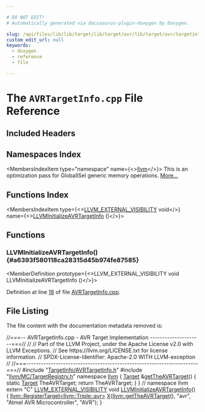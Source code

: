 ```yaml
---

# DO NOT EDIT!
# Automatically generated via docusaurus-plugin-doxygen by Doxygen.

slug: /api/files/lib/lib/target/lib/target/avr/lib/target/avr/targetinfo/avrtargetinfo-cpp
custom_edit_url: null
keywords:
  - doxygen
  - reference
  - file

---
```





# The `AVRTargetInfo.cpp` File Reference

<DoxygenPage pluginConfig={pluginConfig}>



## Included Headers

<IncludesList>
<IncludesListItem
  filePath="TargetInfo/AVRTargetInfo.h"
  permalink="/docs/api/files/lib/lib/target/lib/target/avr/lib/target/avr/targetinfo/avrtargetinfo-h"
  isLocal="true" />
<IncludesListItem
  filePath="llvm/MC/TargetRegistry.h"
  permalink="/docs/api/files/include/include/llvm/include/llvm/mc/targetregistry-h"
  isLocal="true" />
</IncludesList>

## Namespaces Index

<MembersIndex>

<MembersIndexItem
  type="namespace"
  name={<><a href="/docs/api/namespaces/llvm">llvm</a></>}>
This is an optimization pass for GlobalISel generic memory operations. <a href="/docs/api/namespaces/llvm/#details">More...</a>
</MembersIndexItem>

</MembersIndex>

## Functions Index

<MembersIndex>

<MembersIndexItem
  type={<><a href="/docs/api/files/include/include/llvm/include/llvm/support/compiler-h/#adeb6f14d9f377993d79fae2efb34ecac">LLVM&#95;EXTERNAL&#95;VISIBILITY</a> void</>}
  name={<><a href="#a6393f580118ca28315d45b974fe87585">LLVMInitializeAVRTargetInfo</a> ()</>}>
</MembersIndexItem>

</MembersIndex>


<SectionDefinition>

## Functions

### LLVMInitializeAVRTargetInfo() {#a6393f580118ca28315d45b974fe87585}

<MemberDefinition
  prototype={<>LLVM&#95;EXTERNAL&#95;VISIBILITY void LLVMInitializeAVRTargetInfo ()</>}>

Definition at line <a href="#l00018">18</a> of file <a href="/docs/api/files/lib/lib/target/lib/target/avr/lib/target/avr/targetinfo/avrtargetinfo-cpp">AVRTargetInfo.cpp</a>.
</MemberDefinition>

</SectionDefinition>

## File Listing

The file content with the documentation metadata removed is:

<ProgramListing>

<Link id="l00001" /><CodeLine lineNumber="1"><Highlight kind="comment">//===-- AVRTargetInfo.cpp - AVR Target Implementation ---------------------===//</Highlight><Highlight kind="normal"></Highlight></CodeLine>
<Link id="l00002" /><CodeLine lineNumber="2"><Highlight kind="normal"></Highlight><Highlight kind="comment">//</Highlight><Highlight kind="normal"></Highlight></CodeLine>
<Link id="l00003" /><CodeLine lineNumber="3"><Highlight kind="normal"></Highlight><Highlight kind="comment">// Part of the LLVM Project, under the Apache License v2.0 with LLVM Exceptions.</Highlight><Highlight kind="normal"></Highlight></CodeLine>
<Link id="l00004" /><CodeLine lineNumber="4"><Highlight kind="normal"></Highlight><Highlight kind="comment">// See https://llvm.org/LICENSE.txt for license information.</Highlight><Highlight kind="normal"></Highlight></CodeLine>
<Link id="l00005" /><CodeLine lineNumber="5"><Highlight kind="normal"></Highlight><Highlight kind="comment">// SPDX-License-Identifier: Apache-2.0 WITH LLVM-exception</Highlight><Highlight kind="normal"></Highlight></CodeLine>
<Link id="l00006" /><CodeLine lineNumber="6"><Highlight kind="normal"></Highlight><Highlight kind="comment">//</Highlight><Highlight kind="normal"></Highlight></CodeLine>
<Link id="l00007" /><CodeLine lineNumber="7"><Highlight kind="normal"></Highlight><Highlight kind="comment">//===----------------------------------------------------------------------===//</Highlight><Highlight kind="normal"></Highlight></CodeLine>
<Link id="l00008" /><CodeLine lineNumber="8"><Highlight kind="normal"></Highlight></CodeLine>
<Link id="l00009" /><CodeLine lineNumber="9"><Highlight kind="normal"></Highlight><Highlight kind="preprocessor">#include &quot;<a href="/docs/api/files/lib/lib/target/lib/target/avr/lib/target/avr/targetinfo/avrtargetinfo-h">TargetInfo/AVRTargetInfo.h</a>&quot;</Highlight><Highlight kind="normal"></Highlight></CodeLine>
<Link id="l00010" /><CodeLine lineNumber="10"><Highlight kind="normal"></Highlight><Highlight kind="preprocessor">#include &quot;<a href="/docs/api/files/include/include/llvm/include/llvm/mc/targetregistry-h">llvm/MC/TargetRegistry.h</a>&quot;</Highlight><Highlight kind="normal"></Highlight></CodeLine>
<Link id="l00011" /><CodeLine lineNumber="11"><Highlight kind="normal"></Highlight><Highlight kind="keyword">namespace </Highlight><Highlight kind="normal"><a href="/docs/api/namespaces/llvm">llvm</a> &#123;</Highlight></CodeLine>
<Link id="l00012" /><CodeLine lineNumber="12" lineLink="/docs/api/namespaces/llvm/#a264f37e949b91b5f94f335a2880ab9db"><Highlight kind="normal"><a href="/docs/api/classes/llvm/target">Target</a> &amp;<a href="/docs/api/namespaces/llvm/#a264f37e949b91b5f94f335a2880ab9db">getTheAVRTarget</a>() &#123;</Highlight></CodeLine>
<Link id="l00013" /><CodeLine lineNumber="13"><Highlight kind="normal">  </Highlight><Highlight kind="keyword">static</Highlight><Highlight kind="normal"> <a href="/docs/api/classes/llvm/target">Target</a> TheAVRTarget;</Highlight></CodeLine>
<Link id="l00014" /><CodeLine lineNumber="14"><Highlight kind="normal">  </Highlight><Highlight kind="keywordflow">return</Highlight><Highlight kind="normal"> TheAVRTarget;</Highlight></CodeLine>
<Link id="l00015" /><CodeLine lineNumber="15"><Highlight kind="normal">&#125;</Highlight></CodeLine>
<Link id="l00016" /><CodeLine lineNumber="16"><Highlight kind="normal">&#125; </Highlight><Highlight kind="comment">// namespace llvm</Highlight><Highlight kind="normal"></Highlight></CodeLine>
<Link id="l00017" /><CodeLine lineNumber="17"><Highlight kind="normal"></Highlight></CodeLine>
<Link id="l00018" /><CodeLine lineNumber="18" lineLink="#a6393f580118ca28315d45b974fe87585"><Highlight kind="normal"></Highlight><Highlight kind="keyword">extern</Highlight><Highlight kind="normal"> </Highlight><Highlight kind="stringliteral">&quot;C&quot;</Highlight><Highlight kind="normal"> <a href="/docs/api/files/include/include/llvm/include/llvm/support/compiler-h/#adeb6f14d9f377993d79fae2efb34ecac">LLVM&#95;EXTERNAL&#95;VISIBILITY</a> </Highlight><Highlight kind="keywordtype">void</Highlight><Highlight kind="normal"> <a href="#a6393f580118ca28315d45b974fe87585">LLVMInitializeAVRTargetInfo</a>() &#123;</Highlight></CodeLine>
<Link id="l00019" /><CodeLine lineNumber="19"><Highlight kind="normal">  <a href="/docs/api/structs/llvm/registertarget">llvm::RegisterTarget&lt;llvm::Triple::avr&gt;</a> <a href="/docs/api/files/lib/lib/tablegen/tablegenbackendskeleton-cpp/#ab60f28d7a141ac46ccc200176a1bca8b">X</a>(<a href="/docs/api/namespaces/llvm/#a264f37e949b91b5f94f335a2880ab9db">llvm::getTheAVRTarget</a>(), </Highlight><Highlight kind="stringliteral">&quot;avr&quot;</Highlight><Highlight kind="normal">,</Highlight></CodeLine>
<Link id="l00020" /><CodeLine lineNumber="20"><Highlight kind="normal">                                            </Highlight><Highlight kind="stringliteral">&quot;Atmel AVR Microcontroller&quot;</Highlight><Highlight kind="normal">, </Highlight><Highlight kind="stringliteral">&quot;AVR&quot;</Highlight><Highlight kind="normal">);</Highlight></CodeLine>
<Link id="l00021" /><CodeLine lineNumber="21"><Highlight kind="normal">&#125;</Highlight></CodeLine>

</ProgramListing>


</DoxygenPage>

